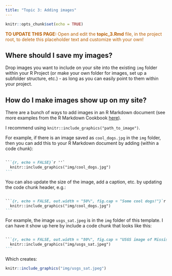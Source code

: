 ```yaml
---
title: "Topic 3: Adding images"
---
```


```r
knitr::opts_chunk$set(echo = TRUE)
```

<p style="color: #ba5e00"><b>TO UPDATE THIS PAGE:</b> Open and edit the <b>topic_3.Rmd</b> file, in the project root, to delete this placeholder text and customize with your own!</p>

## Where should I save my images?

Drop images you want to include on your site into the existing `img` folder within your R Project (or make your own folder for images, set up a subfolder structure, etc.) - as long as you can easily point to them within your project. 

## How do I make images show up on my site? 

There are a bunch of ways to add images in an R Markdown document (see more examples from the R Markdown Cookbook [here](https://bookdown.org/yihui/rmarkdown-cookbook/figure-size.html)). 

I recommend using `knitr::include_graphics("path_to_image")`. 

For example, if there is an image saved as `cool_dogs.jpg` in the `img` folder, then you can add this to your R Markdown document by adding (within a code chunk): 

````md

```{r, echo = FALSE}`r ''`
  knitr::include_graphics("img/cool_dogs.jpg")
```

````

You can also update the size of the image, add a caption, etc. by updating the code chunk header, e.g.:

````md

```{r, echo = FALSE, out.width = "50%", fig.cap = "Some cool dogs!"}`r ''`
  knitr::include_graphics("img/cool_dogs.jpg")
```

````

For example, the image `usgs_sat.jpeg` is in the `img` folder of this template. I can have it show up here by include a code chunk that looks like this: 

````md

```{r, echo = FALSE, out.width = "80%", fig.cap = "USGS image of Mississippi River."}`r ''`
  knitr::include_graphics("img/usgs_sat.jpeg")
```

````

Which creates: 

```r

knitr::include_graphics("img/usgs_sat.jpeg")

```




